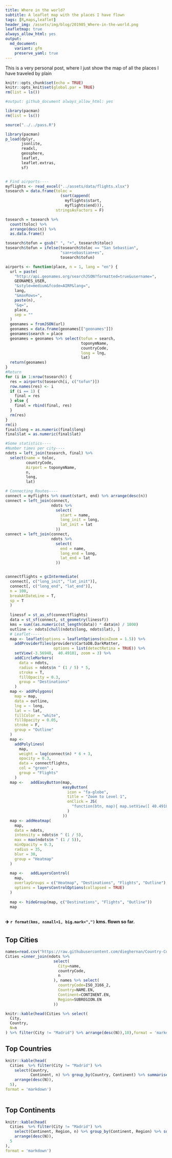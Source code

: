```yaml
---
title: Where in the world?
subtitle: A leaflet map with the places I have flown
tags: [R,maps,leaflet]
header_img: /assets/img/blog/201905_Where-in-the-world.png
leafletmap: true
always_allow_html: yes
output: 
  md_document:
    variant: gfm
    preserve_yaml: true
---
```



This is a very personal post, where I just show the map of all the places I have traveled by plain



```r

knitr::opts_chunk$set(echo = TRUE)
knitr::opts_knit$set(global.par = TRUE)
rm(list = ls())

#output: github_document always_allow_html: yes

library(pacman)
rm(list = ls())

source("../../pass.R")

library(pacman)
p_load(dplyr,
       jsonlite,
       readxl,
       geosphere,
       leaflet,
       leaflet.extras,
       sf)


# Find airports----
myflights <- read_excel("../assets/data/flights.xlsx")
tosearch = data.frame(toloc = 
                        (sort(append(
                          myflights$start, 
                          myflights$end))),
                      stringsAsFactors = F)

tosearch = tosearch %>% 
  count(toloc) %>% 
  arrange(desc(n)) %>% 
  as.data.frame()

tosearch$tofun = gsub(" ", "+", tosearch$toloc)
tosearch$tofun = ifelse(tosearch$toloc == "San Sebastian",
                        "san+sebastian+es",
                        tosearch$tofun)

airports <- function(place, n = 1, lang = "en") {
  url = paste(
    "http://api.geonames.org/searchJSON?formatted=true&username=",
    GEONAMES_USER,
    "&style=medium&fcode=AIRP&lang=",
    lang,
    "&maxRows=",
    paste(n),
    "&q=",
    place,
    sep = ""
  )
  geonames = fromJSON(url)
  geonames = data.frame(geonames[["geonames"]])
  geonames$search = place
  geonames = geonames %>% select(tofun = search,
                                 toponymName,
                                 countryCode,
                                 long = lng,
                                 lat)
  return(geonames)
}
#Return
for (i in 1:nrow(tosearch)) {
  res = airports(tosearch[i, c("tofun")])
  row.names(res) <- i
  if (i == 1) {
    final = res
  } else {
    final = rbind(final, res)
  }
  rm(res)
}
rm(i)
final$long = as.numeric(final$long)
final$lat = as.numeric(final$lat)

#Some statistics----
#Number times per city----
ndots = left_join(tosearch, final) %>%
  select(name = toloc,
         countryCode,
         Airport = toponymName,
         n,
         long,
         lat)

# Connecting Routes----
connect = myflights %>% count(start, end) %>% arrange(desc(n))
connect = left_join(connect,
                    ndots %>%
                      select(
                        start = name,
                        long_init = long,
                        lat_init = lat
                      ))
connect = left_join(connect,
                    ndots %>%
                      select(
                        end = name,
                        long_end = long,
                        lat_end = lat
                      ))


connectflights = gcIntermediate(
  connect[, c("long_init", "lat_init")],
  connect[, c("long_end", "lat_end")],
  n = 100,
  breakAtDateLine = T,
  sp = T
  )
  
  linessf = st_as_sf(connectflights)
  data = st_sf(connect, st_geometry(linessf))
  kms = sum((as.numeric(st_length(data)) * data$n) / 1000)
  outline <- ndots[chull(ndots$long, ndots$lat), ]
  # Leaflet-----
  map <- leaflet(options = leafletOptions(minZoom = 1.5)) %>%
    addProviderTiles(providers$CartoDB.DarkMatter,
                     options = list(detectRetina = TRUE)) %>%
    setView(-3.56948,  40.49181, zoom = 3) %>%
    addCircleMarkers(
      data = ndots,
      radius = ndots$n ^ (1 / 5) * 5,
      stroke = T,
      fillOpacity = 0.3,
      group = "Destinations"
    )
  map <- addPolygons(
    map = map,
    data = outline,
    lng = ~ long,
    lat = ~ lat,
    fillColor = "white",
    fillOpacity = 0.05,
    stroke = F,
    group = "Outline"
  )
  map <-
    addPolylines(
      map,
      weight = log(connect$n) * 6 + 3,
      opacity = 0.3,
      data = connectflights,
      col = "green" ,
      group = "Flights"
    )
  map <-   addEasyButton(map,
                         easyButton(
                           icon = "fa-globe",
                           title = "Zoom to Level 1",
                           onClick = JS(
                             "function(btn, map){ map.setView([ 40.49181,-3.56948],1.25); }"
                           )
                         ))
  map <- addHeatmap(
    map,
    data = ndots,
    intensity = ndots$n ^ (1 / 5),
    max = max(ndots$n ^ (1 / 5)),
    minOpacity = 0.3,
    radius = 35,
    blur = 30,
    group = "Heatmap"
  )
  
  map <-   addLayersControl(
    map,
    overlayGroups = c("Heatmap", "Destinations", "Flights", "Outline"),
    options = layersControlOptions(collapsed = TRUE)
  )
  
  map <- hideGroup(map, c("Destinations", "Flights", "Outline"))
  map
  
```




**✈️ `r format(kms, nsmall=1, big.mark=",")` kms. flown so far.**



## Top Cities

```r
names=read.csv("https://raw.githubusercontent.com/dieghernan/Country-Codes-and-International-Organizations/master/outputs/Countrycodes.csv")
Cities =inner_join(ndots %>%
                     select(
                       City=name,
                       countryCode,
                       n
                     ), names %>% select(
                       countryCode=ISO_3166_2,
                       Country=NAME.EN,
                       Continent=CONTINENT.EN,
                       Region=SUBREGION.EN
                     ))

knitr::kable(head(Cities %>% select(
  City,
  Country,
  N=n
) %>% filter(City != "Madrid") %>% arrange(desc(N)),10),format = 'markdown')

```

## Top Countries

```r

knitr::kable(head(
  Cities  %>% filter(City != "Madrid") %>%
    select(Country,
           Continent, n) %>% group_by(Country, Continent) %>% summarise(N = sum(n)) %>%
    arrange(desc(N)),
  5),
format = 'markdown')
  
```

## Top Continents

```r

knitr::kable(head(
  Cities  %>% filter(City != "Madrid") %>%
    select(Continent, Region, n) %>% group_by(Continent, Region) %>% summarise(N = sum(n)) %>%
    arrange(desc(N)),
  5
),
format = 'markdown')
```